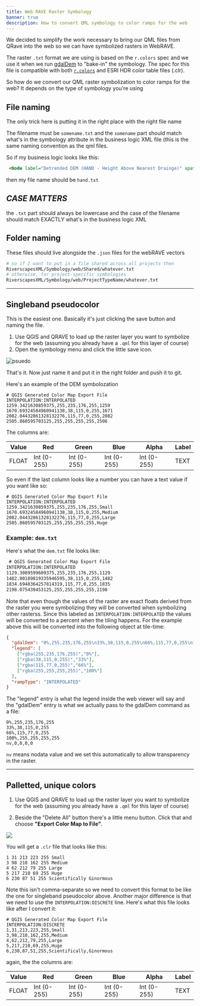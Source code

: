 ```yaml
---
title: Web RAVE Raster Symbology
banner: true
description: How to convert QML symbology to color ramps for the web
---
```


We decided to simplify the work necessary to bring our QML files from QRave into the web so we can have symbolized rasters in WebRAVE.

The raster `.txt` format we are using is based on the `r.colors` spec and we use it when we run [gdalDem](https://gdal.org/programs/gdaldem.html) to "bake-in" the symbology. The spec for this file is compatible with both [`r.colors`](https://grass.osgeo.org/grass82/manuals/r.colors.html) and ESRI HDR color table files (.clr).

So how do we convert our QML raster symbolization to color ramps for the web? It depends on the type of symbology you're using

## File naming

The only trick here is putting it in the right place with the right file name

The filename must be `somename.txt` and the `somename` part should match what's in the symbology attribute in the business logic XML file (this is the same naming convention as the qml files. 

So if my business logic looks like this:

``` xml
 <Node label="Detrended DEM (HAND - Height Above Nearest Drainge)" xpath="Raster[@id='HAND']" type="raster" symbology="hand" transparency="40" />
```

then my file name should be `hand.txt`

## **_CASE MATTERS_**

the `.txt` part should always be lowercase and the case of the filename should match EXACTLY what's in the business logic XML


## Folder naming

These files should live alongside the `.json` files for the webRAVE vectors

``` bash
# so if I want to put in a file shared across all projects then
RiverscapesXML/Symbology/web/Shared/whatever.txt
# otherwise, for project-specific symbologies
RiverscapesXML/Symbology/web/ProjectTypeName/whatever.txt
```

----------------------------------------------------------------------

## Singleband pseudocolor

This is the easiest one. Basically it's just clicking the save button and naming the file.

1. Use QGIS and QRAVE to load up the raster layer you want to symbolize for the web (assuming you already have a `.qml` for this layer of course)
2. Open the symbology menu and click the little save icon. 

![psuedo](/images/singleband-pseudocolor.png)

That's it. Now just name it and put it in the right folder and push it to git.

Here's an example of the DEM symbolozation

```
# QGIS Generated Color Map Export File
INTERPOLATION:INTERPOLATED
1259.3421630859375,255,235,176,255,1259
1670.69324584960941138,38,115,0,255,1671
2082.04432861328132276,115,77,0,255,2082
2505.860595703125,255,255,255,255,2506
```

The columns are:

Value | Red | Green | Blue | Alpha | Label
-- | -- | -- | -- | -- | --
FLOAT | Int (0-255) | Int (0-255) | Int (0-255) | Int (0-255) | TEXT

So even if the last column looks like a number you can have a text value if you want like so:

```
# QGIS Generated Color Map Export File
INTERPOLATION:INTERPOLATED
1259.3421630859375,255,235,176,255,Small
1670.69324584960941138,38,115,0,255,Medium
2082.04432861328132276,115,77,0,255,Large
2505.860595703125,255,255,255,255,Huge
```

### Example: `dem.txt`

Here's what the `dem.txt` file looks like:

```txt
 # QGIS Generated Color Map Export File
INTERPOLATION:INTERPOLATED
1129.3089599609375,255,235,176,255,1129
1482.00189819335946595,38,115,0,255,1482
1834.6948364257814319,115,77,0,255,1835
2198.075439453125,255,255,255,255,2198
```

Note that even though the values of the raster are exact floats derived from the raster you were symbolizing they will be converted when symbolizing other rasterss. Since this labeled as `INTERPOLATION:INTERPOLATED` the values will be converted to a percent when the tiling happens. For the example above this will be converted into the following object at tile-time:

```json
{
  "gdalDem": "0%,255,235,176,255\n33%,38,115,0,255\n66%,115,77,0,255\n100%,255,255,255,255\nnv,0,0,0,0",
  "legend": [
    ["rgba(255,235,176,255)","0%"],
    ["rgba(38,115,0,255)","33%"],
    ["rgba(115,77,0,255)","66%"],
    ["rgba(255,255,255,255)","100%"]
  ],
  "rampType": "INTERPOLATED"
}
```

The "legend" entry is what the legend inside the web viewer will say and the "gdalDem" entry is what we actually pass to the gdalDem command as a file:

```csv
0%,255,235,176,255
33%,38,115,0,255
66%,115,77,0,255
100%,255,255,255,255
nv,0,0,0,0
```

`nv` means nodata value and we set this automatically to allow transparency in the raster.

----------------------------------------------------------------------

## Palletted, unique colors

1. Use QGIS and QRAVE to load up the raster layer you want to symbolize for the web (assuming you already have a `.qml` for this layer of course)

2. Beside the "Delete All" button there's a little menu button. Click that and choose **"Export Color Map to File"**. 

![](/images/paletted-unique.png)

You will get a `.clr` file that  looks like this:

```
1 31 213 223 255 Small
3 98 218 162 255 Medium
4 62 212 79 255 Large
5 217 210 69 255 Huge
6 230 87 51 255 Scientifically Ginormous
```

Note this isn't comma-separate so we need to convert this format to be like the one for singleband pseudocolor above. Another major difference is that we need to use the `INTERPOLATION:DISCRETE` line. Here's what this file looks like after I convert it:

```
# QGIS Generated Color Map Export File
INTERPOLATION:DISCRETE
1,31,213,223,255,Small
3,98,218,162,255,Medium
4,62,212,79,255,Large
5,217,210,69,255,Huge
6,230,87,51,255,Scientifically,Ginormous
```

again, the the columns are:

Value | Red | Green | Blue | Alpha | Label
-- | -- | -- | -- | -- | --
FLOAT | Int (0-255) | Int (0-255) | Int (0-255) | Int (0-255) | TEXT
